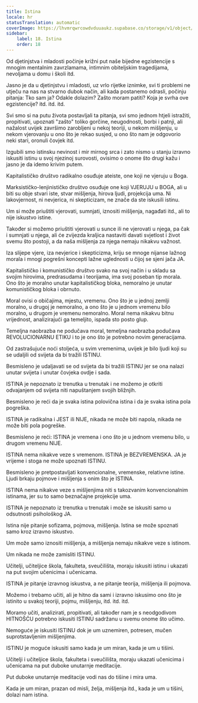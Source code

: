 ```yaml
---
title: Istina
locale: hr
statusTranslation: automatic
coverImage: https://lhvmrqwrcowdvduuaukz.supabase.co/storage/v1/object/public/strapi-uploads/small_cover-educacion-fundamental.webp-2d51a7828a2b1309555be27f7e2a61a0.webp
sidebar:
    label: 18. Istina
    order: 18
---
```

Od djetinjstva i mladosti počinje križni put naše bijedne egzistencije s mnogim mentalnim zavrzlamama, intimnim obiteljskim tragedijama, nevoljama u domu i školi itd.

Jasno je da u djetinjstvu i mladosti, uz vrlo rijetke iznimke, svi ti problemi ne utječu na nas na stvarno dubok način, ali kada postanemo odrasli, počinju pitanja: Tko sam ja? Odakle dolazim? Zašto moram patiti? Koja je svrha ove egzistencije? itd. itd. itd.

Svi smo si na putu života postavljali ta pitanja, svi smo jednom htjeli istražiti, propitivati, upoznati "zašto" toliko gorčine, neugodnosti, borbi i patnji, ali nažalost uvijek završimo zarobljeni u nekoj teoriji, u nekom mišljenju, u nekom vjerovanju u ono što je rekao susjed, u ono što nam je odgovorio neki stari, oronuli čovjek itd.

Izgubili smo istinsku nevinost i mir mirnog srca i zato nismo u stanju izravno iskusiti istinu u svoj njezinoj surovosti, ovisimo o onome što drugi kažu i jasno je da idemo krivim putem.

Kapitalističko društvo radikalno osuđuje ateiste, one koji ne vjeruju u Boga.

Marksističko-lenjinističko društvo osuđuje one koji VJERUJU u BOGA, ali u biti su obje stvari iste, stvar mišljenja, hirova ljudi, projekcija uma. Ni lakovjernost, ni nevjerica, ni skepticizam, ne znače da ste iskusili istinu.

Um si može priuštiti vjerovati, sumnjati, iznositi mišljenja, nagađati itd., ali to nije iskustvo istine.

Također si možemo priuštiti vjerovati u sunce ili ne vjerovati u njega, pa čak i sumnjati u njega, ali će zvijezda kraljica nastaviti davati svjetlost i život svemu što postoji, a da naša mišljenja za njega nemaju nikakvu važnost.

Iza slijepe vjere, iza nevjerice i skepticizma, kriju se mnoge nijanse lažnog morala i mnogi pogrešni koncepti lažne uglednosti u čijoj se sjeni jača JA.

Kapitalističko i komunističko društvo svako na svoj način i u skladu sa svojim hirovima, predrasudama i teorijama, ima svoj poseban tip morala. Ono što je moralno unutar kapitalističkog bloka, nemoralno je unutar komunističkog bloka i obrnuto.

Moral ovisi o običajima, mjestu, vremenu. Ono što je u jednoj zemlji moralno, u drugoj je nemoralno, a ono što je u jednom vremenu bilo moralno, u drugom je vremenu nemoralno. Moral nema nikakvu bitnu vrijednost, analizirajući ga temeljito, ispada sto posto glup.

Temeljna naobrazba ne podučava moral, temeljna naobrazba podučava REVOLUCIONARNU ETIKU i to je ono što je potrebno novim generacijama.

Od zastrašujuće noći stoljeća, u svim vremenima, uvijek je bilo ljudi koji su se udaljili od svijeta da bi tražili ISTINU.

Besmisleno je udaljavati se od svijeta da bi tražili ISTINU jer se ona nalazi unutar svijeta i unutar čovjeka ovdje i sada.

ISTINA je nepoznato iz trenutka u trenutak i ne možemo je otkriti odvajanjem od svijeta niti napuštanjem svojih bližnjih.

Besmisleno je reći da je svaka istina polovična istina i da je svaka istina pola pogreška.

ISTINA je radikalna i JEST ili NIJE, nikada ne može biti napola, nikada ne može biti pola pogreške.

Besmisleno je reći: ISTINA je vremena i ono što je u jednom vremenu bilo, u drugom vremenu NIJE.

ISTINA nema nikakve veze s vremenom. ISTINA je BEZVREMENSKA. JA je vrijeme i stoga ne može upoznati ISTINU.

Besmisleno je pretpostavljati konvencionalne, vremenske, relativne istine. Ljudi brkaju pojmove i mišljenja s onim što je ISTINA.

ISTINA nema nikakve veze s mišljenjima niti s takozvanim konvencionalnim istinama, jer su to samo beznačajne projekcije uma.

ISTINA je nepoznato iz trenutka u trenutak i može se iskusiti samo u odsutnosti psihološkog JA.

Istina nije pitanje sofizama, pojmova, mišljenja. Istina se može spoznati samo kroz izravno iskustvo.

Um može samo iznositi mišljenja, a mišljenja nemaju nikakve veze s istinom.

Um nikada ne može zamisliti ISTINU.

Učitelji, učiteljice škola, fakulteta, sveučilišta, moraju iskusiti istinu i ukazati na put svojim učenicima i učenicama.

ISTINA je pitanje izravnog iskustva, a ne pitanje teorija, mišljenja ili pojmova.

Možemo i trebamo učiti, ali je hitno da sami i izravno iskusimo ono što je istinito u svakoj teoriji, pojmu, mišljenju, itd. itd. itd.

Moramo učiti, analizirati, propitivati, ali također nam je s neodgodivom HITNOŠĆU potrebno iskusiti ISTINU sadržanu u svemu onome što učimo.

Nemoguće je iskusiti ISTINU dok je um uznemiren, potresen, mučen suprotstavljenim mišljenjima.

ISTINU je moguće iskusiti samo kada je um miran, kada je um u tišini.

Učitelji i učiteljice škola, fakulteta i sveučilišta, moraju ukazati učenicima i učenicama na put duboke unutarnje meditacije.

Put duboke unutarnje meditacije vodi nas do tišine i mira uma.

Kada je um miran, prazan od misli, želja, mišljenja itd., kada je um u tišini, dolazi nam istina.

